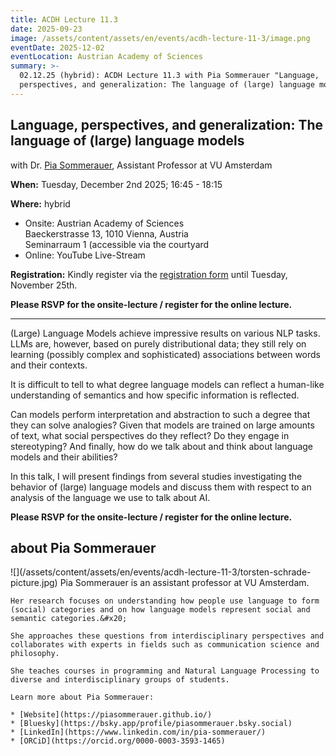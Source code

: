 ```yaml
---
title: ACDH Lecture 11.3
date: 2025-09-23
image: /assets/content/assets/en/events/acdh-lecture-11-3/image.png
eventDate: 2025-12-02
eventLocation: Austrian Academy of Sciences
summary: >-
  02.12.25 (hybrid): ACDH Lecture 11.3 with Pia Sommerauer "Language,
  perspectives, and generalization: The language of (large) language models"
---
```

## **Language, perspectives, and generalization: The language of (large) language models**

with Dr. [Pia Sommerauer](https://research.vu.nl/en/persons/pia-sommerauer), Assistant Professor at VU Amsterdam

**When:** Tuesday, December 2nd 2025; 16:45 - 18:15

**Where:** hybrid

* Onsite: Austrian Academy of Sciences\
  Baeckerstrasse 13, 1010 Vienna, Austria\
  Seminarraum 1 (accessible via the courtyard
* Online: YouTube Live-Stream

**Registration:** Kindly register via the [registration form](https://www.oeaw.ac.at/acdh/newsevents/registration/acdh-lecture-113-with-pia-sommerauer) until Tuesday, November 25th.

**Please RSVP for the onsite-lecture / register for the online lecture.**

---

(Large) Language Models achieve impressive results on various NLP tasks. LLMs are, however, based on purely distributional data; they still rely on learning (possibly complex and sophisticated) associations between words and their contexts.

It is difficult to tell to what degree language models can reflect a human-like understanding of semantics and how specific information is reflected.

Can models perform interpretation and abstraction to such a degree that they can solve analogies? Given that models are trained on large amounts of text, what social perspectives do they reflect? Do they engage in stereotyping? And finally, how do we talk about and think about language models and their abilities?

In this talk, I will present findings from several studies investigating the behavior of (large) language models and discuss them with respect to an analysis of the language we use to talk about AI.

**Please RSVP for the onsite-lecture / register for the online lecture.**

## about Pia Sommerauer

<Grid layout="two-columns" alignment="stretch">
  <GridItem alignment="center">
    ![](/assets/content/assets/en/events/acdh-lecture-11-3/torsten-schrade-picture.jpg)
  </GridItem>

  <GridItem alignment="stretch">
    Pia Sommerauer is an assistant professor at VU Amsterdam.

    Her research focuses on understanding how people use language to form (social) categories and on how language models represent social and semantic categories.&#x20;

    She approaches these questions from interdisciplinary perspectives and collaborates with experts in fields such as communication science and philosophy.

    She teaches courses in programming and Natural Language Processing to diverse and interdisciplinary groups of students.

    Learn more about Pia Sommerauer:

    * [Website](https://piasommerauer.github.io/)
    * [Bluesky](https://bsky.app/profile/piasommerauer.bsky.social)
    * [LinkedIn](https://www.linkedin.com/in/pia-sommerauer/)
    * [ORCiD](https://orcid.org/0000-0003-3593-1465)
  </GridItem>
</Grid>
